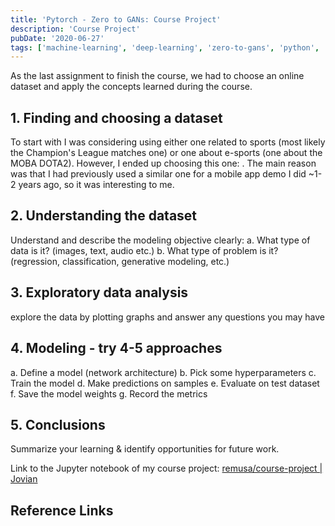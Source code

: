 ```yaml
---
title: 'Pytorch - Zero to GANs: Course Project'
description: 'Course Project'
pubDate: '2020-06-27'
tags: ['machine-learning', 'deep-learning', 'zero-to-gans', 'python', 'pytorch']
---
```


As the last assignment to finish the course, we had to choose an online dataset and apply the
concepts learned during the course.

## 1. Finding and choosing a dataset

To start with I was considering using either one related to sports (most likely the Champion's
League matches one) or one about e-sports (one about the MOBA DOTA2). However, I ended up choosing
this one: [](). The main reason was that I had previously used a similar one for a mobile app demo I
did ~1-2 years ago, so it was interesting to me.

## 2. Understanding the dataset

Understand and describe the modeling objective clearly: a. What type of data is it? (images, text,
audio etc.) b. What type of problem is it? (regression, classification, generative modeling, etc.)

## 3. Exploratory data analysis

explore the data by plotting graphs and answer any questions you may have

## 4. Modeling - try 4-5 approaches

a. Define a model (network architecture) b. Pick some hyperparameters c. Train the model d. Make
predictions on samples e. Evaluate on test dataset f. Save the model weights g. Record the metrics

## 5. Conclusions

Summarize your learning & identify opportunities for future work.

Link to the Jupyter notebook of my course project:
[remusa/course-project | Jovian](https://jovian.ml/remusa/course-project)

## Reference Links
